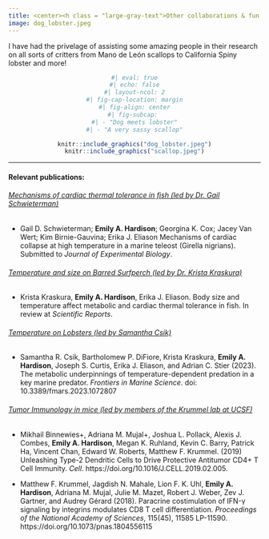 ```yaml
---
title: <center><h class = "large-gray-text">Other collaborations & fun things</h></center>
image: dog_lobster.jpeg
---
```


```{=html}
<style>

#title-block-header {
  margin-block-end: 0rem;
  position: relative;
  margin-top: -1px;
  height: 75px;
}
.large-gray-text {
  letter-spacing: 1px;
  font-weight: 400;
  font-size: 44px; 
  color:  #5d889e;
  //text-transform: uppercase;
}
</style>
```
<p>

</p>

I have had the privelage of assisting some amazing people in their research on all sorts of critters from Mano de León scallops to California Spiny lobster and more!

<center>

```r
#| eval: true
#| echo: false
#| layout-ncol: 2
#| fig-cap-location: margin
#| fig-align: center
#| fig-subcap: 
#| - "Dog meets lobster"
#| - "A very sassy scallop"

knitr::include_graphics("dog_lobster.jpeg")
knitr::include_graphics("scallop.jpeg")
```

</center>

------------------------------------------------------------------------

#### Relevant publications:

###### [*Mechanisms of cardiac thermal tolerance in fish (led by Dr. Gail Schwieterman)*]{.underline}

-   Gail D. Schwieterman; **Emily A. Hardison**; Georgina K. Cox; Jacey Van Wert; Kim Birnie-Gauvina; Erika J. Eliason Mechanisms of cardiac collapse at high temperature in a marine teleost (Girella nigrians). Submitted to *Journal of Experimental Biology*.

###### [*Temperature and size on Barred Surfperch (led by Dr. Krista Kraskura)*]{.underline}

-   Krista Kraskura, **Emily A. Hardison**, Erika J. Eliason. Body size and temperature affect metabolic and cardiac thermal tolerance in fish. In review at *Scientific Reports*.

###### [*Temperature on Lobsters (led by Samantha Csik)*]{.underline}

-   Samantha R. Csik, Bartholomew P. DiFiore, Krista Kraskura, **Emily A. Hardison**, Joseph S. Curtis, Erika J. Eliason, and Adrian C. Stier (2023). The metabolic underpinnings of temperature-dependent predation in a key marine predator. *Frontiers in Marine Science*. doi: 10.3389/fmars.2023.1072807

###### [*Tumor Immunology in mice (led by members of the Krummel lab at UCSF)*]{.underline}

-   Mikhail Binnewies+, Adriana M. Mujal+, Joshua L. Pollack, Alexis J. Combes, **Emily A. Hardison**, Megan K. Ruhland, Kevin C. Barry, Patrick Ha, Vincent Chan, Edward W. Roberts, Matthew F. Krummel. (2019) Unleashing Type-2 Dendritic Cells to Drive Protective Antitumor CD4+ T Cell Immunity. *Cell*. https://doi.org/10.1016/J.CELL.2019.02.005.

-   Matthew F. Krummel, Jagdish N. Mahale, Lion F. K. Uhl, **Emily A. Hardison**, Adriana M. Mujal, Julie M. Mazet, Robert J. Weber, Zev J. Gartner, and Audrey Gérard (2018). Paracrine costimulation of IFN-γ signaling by integrins modulates CD8 T cell differentiation. *Proceedings of the National Academy of Sciences*, 115(45), 11585 LP-11590. https://doi.org/10.1073/pnas.1804556115

